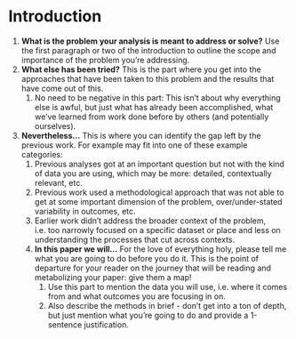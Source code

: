 # Introduction

1.  **What is the problem your analysis is meant to address or solve?** Use the first paragraph or two of the introduction to outline the scope and importance of the problem you're addressing.
2. **What else has been tried?** This is the part where you get into the approaches that have been taken to this problem and the results that have come out of this. 
	1. No need to be negative in this part: This isn't about why everything else is awful, but just what has already been accomplished, what we've learned from work done before by others (and potentially ourselves).
3. **Nevertheless...** This is where you can identify the gap left by the previous work. For example may fit into one of these example categories:
	1. Previous analyses got at an important question but not with the kind of data you are using, which may be more: detailed, contextually relevant, etc. 
	2. Previous work used a methodological approach that was not able to get at some important dimension of the problem, over/under-stated variability in outcomes, etc.
	3. Earlier work didn't address the broader context of the problem, i.e. too narrowly focused on a specific dataset or place and less on understanding the processes that cut across contexts.
	4. **In this paper we will...** For the love of everything holy, please tell me what you are going to do before you do it. This is the point of departure for your reader on the journey that will be reading and metabolizing your paper: give them a map!
		1. Use this part to mention the data you will use, i.e. where it comes from and what outcomes you are focusing in on.
		2. Also describe the methods in brief - don't get into a ton of depth, but just mention what you're going to do and provide a 1-sentence justification.
